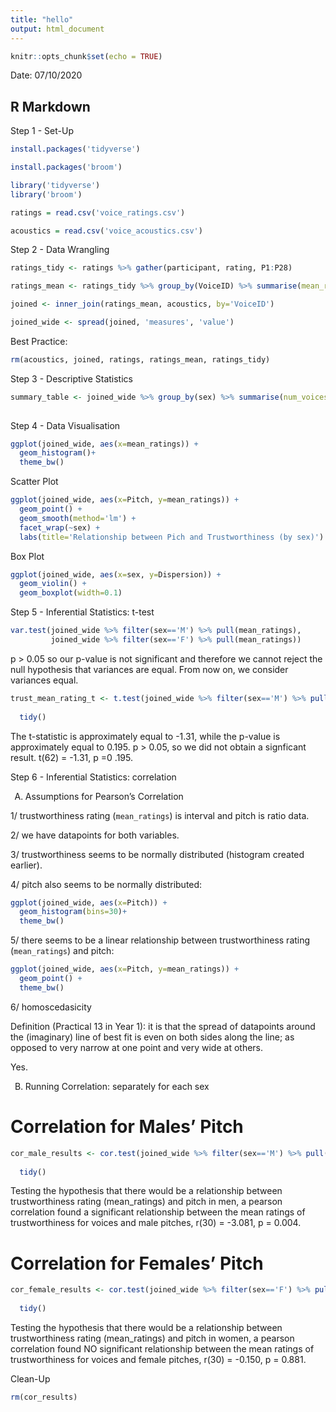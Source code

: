 ```yaml
---
title: "hello"
output: html_document
---
```


```r
knitr::opts_chunk$set(echo = TRUE)
```

Date: 07/10/2020

## R Markdown

Step 1 - Set-Up
```r
install.packages('tidyverse')
```

```r
install.packages('broom')
```

```r
library('tidyverse')
library('broom')
```

```r
ratings = read.csv('voice_ratings.csv')

acoustics = read.csv('voice_acoustics.csv')
```


Step 2 - Data Wrangling
```r
ratings_tidy <- ratings %>% gather(participant, rating, P1:P28)
```

```r
ratings_mean <- ratings_tidy %>% group_by(VoiceID) %>% summarise(mean_ratings=mean(rating))
```

```r
joined <- inner_join(ratings_mean, acoustics, by='VoiceID')
```

```r
joined_wide <- spread(joined, 'measures', 'value')
```

Best Practice:
```r
rm(acoustics, joined, ratings, ratings_mean, ratings_tidy)
```


Step 3 - Descriptive Statistics
```r
summary_table <- joined_wide %>% group_by(sex) %>% summarise(num_voices=n(), mean_trust_rating=mean(mean_ratings), sd_trust_rating=sd(mean_ratings), se_trust_rating=sd_trust_rating / sqrt(num_voices), CI_95_trust_rating_low=mean_trust_rating - (1.96 * se_trust_rating), CI_95_trust_rating_upper=mean_trust_rating + (1.96 * se_trust_rating))
                                                             
```

Step 4 - Data Visualisation
```r
ggplot(joined_wide, aes(x=mean_ratings)) +
  geom_histogram()+
  theme_bw()
```

Scatter Plot
```r
ggplot(joined_wide, aes(x=Pitch, y=mean_ratings)) +
  geom_point() +
  geom_smooth(method='lm') +
  facet_wrap(~sex) +
  labs(title='Relationship between Pich and Trustworthiness (by sex)')
```


Box Plot
```r
ggplot(joined_wide, aes(x=sex, y=Dispersion)) +
  geom_violin() +
  geom_boxplot(width=0.1)
```

Step 5 - Inferential Statistics: t-test
```r
var.test(joined_wide %>% filter(sex=='M') %>% pull(mean_ratings), 
         joined_wide %>% filter(sex=='F') %>% pull(mean_ratings))
```
p > 0.05 so our p-value is not significant and therefore we cannot reject the null hypothesis that variances are equal.
From now on, we consider variances equal.

```r
trust_mean_rating_t <- t.test(joined_wide %>% filter(sex=='M') %>% pull(mean_ratings), joined_wide %>% filter(sex=='F') %>% pull(mean_ratings), var.equal=TRUE) %>%
  
  tidy()
```
The t-statistic is approximately equal to -1.31, while the p-value is approximately equal to 0.195. 
p > 0.05, so we did not obtain a signficant result.
t(62) = -1.31, p =0 .195.


Step 6 - Inferential Statistics: correlation


A) Assumptions for Pearson's Correlation

1/ trustworthiness rating (`mean_ratings`) is interval and pitch is ratio data.

2/ we have datapoints for both variables.

3/ trustworthiness seems to be normally distributed (histogram created earlier).

4/ pitch also seems to be normally distributed:
```r
ggplot(joined_wide, aes(x=Pitch)) +
  geom_histogram(bins=30)+
  theme_bw()
```

5/ there seems to be a linear relationship between trustworthiness rating (`mean_ratings`) and pitch:
```r
ggplot(joined_wide, aes(x=Pitch, y=mean_ratings)) + 
  geom_point() +
  theme_bw()
```

6/ homoscedasicity

Definition (Practical 13 in Year 1): it is that the spread of datapoints around the (imaginary) line of best fit is even on both sides along the line; as opposed to very narrow at one point and very wide at others. 

Yes.


B) Running Correlation: separately for each sex

# Correlation for Males' Pitch
```r
cor_male_results <- cor.test(joined_wide %>% filter(sex=='M') %>% pull(Pitch), joined_wide %>% filter(sex=='F') %>% pull(mean_ratings)) %>%
  
  tidy()
```

Testing the hypothesis that there would be a relationship between trustworthiness rating (mean_ratings) and pitch in men, a pearson correlation found a significant relationship between the mean ratings of trustworthiness for voices and male pitches, r(30) = -3.081, p = 0.004. 


# Correlation for Females' Pitch
```r
cor_female_results <- cor.test(joined_wide %>% filter(sex=='F') %>% pull(Pitch), joined_wide %>% filter(sex=='F') %>% pull(mean_ratings)) %>%
  
  tidy()
```

Testing the hypothesis that there would be a relationship between trustworthiness rating (mean_ratings) and pitch in women, a pearson correlation found NO significant relationship between the mean ratings of trustworthiness for voices and female pitches, r(30) = -0.150, p = 0.881. 


Clean-Up 
```r
rm(cor_results)
```











